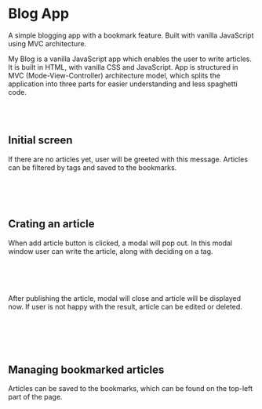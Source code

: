 
# Blog App

A simple blogging app with a bookmark feature. Built with vanilla JavaScript using MVC architecture.

<HeroImage image="blog" title="Blog App" />

My Blog is a vanilla JavaScript app which enables the user to write articles. It is built in HTML, with vanilla CSS and JavaScript. App is structured in MVC (Mode-View-Controller) architecture model, which splits the application into three parts for easier understanding and less spaghetti code.

<br />
<br />

## Initial screen

If there are no articles yet, user will be greeted with this message. Articles can be filtered by tags and saved to the bookmarks.

<br />

<ArticleImage image={blogImg1} alt="Initial screen" />

<br />
<br />

## Crating an article

When add article button is clicked, a modal will pop out. In this modal window user can write the article, along with deciding on a tag.

<br />

<ArticleImage image={blogImg2} alt="Article creator" />

<br />
<br />

After publishing the article, modal will close and article will be displayed now. If user is not happy with the result, article can be edited or deleted.

<br />

<ArticleImage
   image={blogImg3}
   alt="Initial screen with newlt published article"
/>

<br />
<br />

## Managing bookmarked articles

Articles can be saved to the bookmarks, which can be found on the top-left part of the page.

<br />

<ArticleImage image={blogImg4} alt="Managing bookmarks" />

<br />
